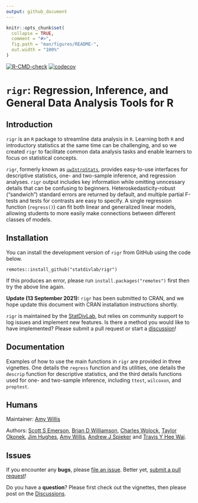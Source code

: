 ```yaml
---
output: github_document
---
```


<!-- README.md is generated from README.Rmd. Please edit that file -->

```r
knitr::opts_chunk$set(
  collapse = TRUE,
  comment = "#>",
  fig.path = "man/figures/README-",
  out.width = "100%"
)
```

<!-- badges: start 
[![CRAN status](https://www.r-pkg.org/badges/version/corncob)](https://CRAN.R-project.org/package=corncob)-->
[![R-CMD-check](https://github.com/statdivlab/rigr/workflows/R-CMD-check/badge.svg)](https://github.com/statdivlab/rigr/actions)
[![codecov](https://codecov.io/gh/statdivlab/rigr/branch/main/graph/badge.svg)](https://codecov.io/gh/statdivlab/rigr)
<!-- badges: end -->

# `rigr`: Regression, Inference, and General Data Analysis Tools for R

## Introduction

`rigr` is an `R` package to streamline data analysis in `R`. Learning both `R` and introductory statistics at the same time can be challenging, and so we created `rigr` to facilitate common data analysis tasks and enable learners to focus on statistical concepts. 

`rigr`, formerly known as [`uwIntroStats`](https://CRAN.R-project.org/package=uwIntroStats), provides easy-to-use interfaces for descriptive statistics, one- and two-sample inference, and regression analyses. `rigr` output includes key information while omitting unncessary details that can be confusing to beginners. Heteroskedasticity-robust ("sandwich") standard errors are returned by default, and multiple partial F-tests and tests for contrasts are easy to specify. A single regression function (`regress()`) can fit both linear and generalized linear models, allowing students to more easily make connections between different classes of models.

## Installation 

You can install the development version of `rigr` from GitHub using the code below.

```
remotes::install_github("statdivlab/rigr")
```

If this produces an error, please run `install.packages("remotes")` first then try the above line again. 

**Update (13 September 2021):** `rigr` has been submitted to CRAN, and we hope update this document with CRAN installation instructions shortly. 

`rigr` is maintained by the [StatDivLab](http://statisticaldiversitylab.com/), but relies on community support to log issues and implement new features. Is there a method you would like to have implemented? Please submit a pull request or start a [discussion](https://github.com/statdivlab/rigr/discussions/)!


## Documentation

Examples of how to use the main functions in `rigr` are provided in three vignettes. One details the `regress` function and its utilities, one details the `descrip` function for descriptive statistics, and the third details functions used for one- and two-sample inference, including `ttest`, `wilcoxon`, and `proptest`.

## Humans

Maintainer: [Amy Willis](http://statisticaldiversitylab.com/)

Authors: [Scott S Emerson](http://www.emersonstatistics.com/), [Brian D Williamson](https://bdwilliamson.github.io/), [Charles Wolock](https://cwolock.github.io/), [Taylor Okonek](https://taylorokonek.github.io/), [Jim Hughes](https://www.biostat.washington.edu/people/james-hughes), [Amy Willis](http://statisticaldiversitylab.com/), [Andrew J Spieker](https://www.vumc.org/biostatistics/person/andrew-spieker-phd/) and [Travis Y Hee Wai](https://scholar.google.com/citations?user=WaJn2wIAAAAJ&hl=en/).

## Issues

If you encounter any **bugs**, please [file an issue](https://github.com/statdivlab/rigr/issues/). Better yet, [submit a pull request](https://github.com/statdivlab/rigr/pulls/)! 

Do you have a **question**? Please first check out the vignettes, then please post on the [Discussions](https://github.com/statdivlab/rigr/discussions/).
